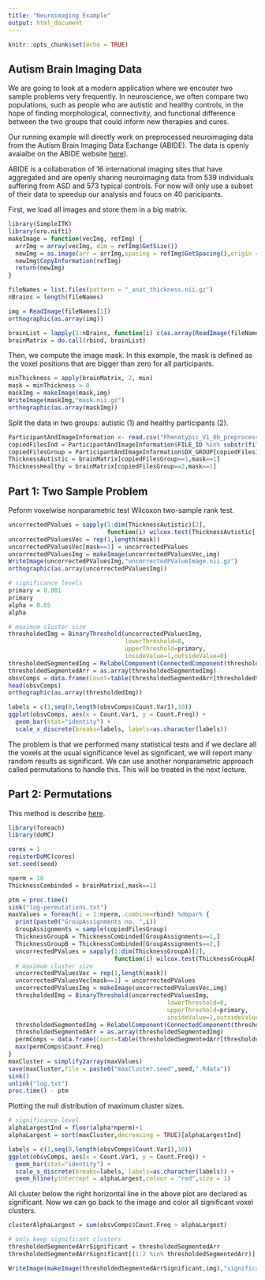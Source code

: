 ```yaml
---
title: "Neuroimaging Example"
output: html_document
---
```


```r
knitr::opts_chunk$set(echo = TRUE)
```

## Autism Brain Imaging Data

We are going to look at a modern application where we encouter two sample problems very frequently. In neuroscience, we often compare two populations, such as people who are autistic and healthy controls, in the hope of finding morphological, connectivity, and functional difference between the two groups that could inform new therapies and cures.

Our running example will directly work on preprocessed neuroimaging data from the Autism Brain Imaging Data Exchange (ABIDE). 
The data is openly avaialbe on the ABIDE website [here](http://preprocessed-connectomes-project.org/abide/)).

ABIDE is a collaboration of 16 international imaging sites that have aggregated and are openly sharing neuroimaging data from 539 individuals suffering from ASD and 573 typical controls. For now will only use a subset of their data to speedup our analysis and foucs on 40 paricipants.

First, we load all images and store them in a big matrix.

```r

library(SimpleITK)
library(oro.nifti)
makeImage = function(vecImg, refImg) {
  arrImg = array(vecImg, dim = refImg$GetSize())
  newImg = as.image(arr = arrImg,spacing = refImg$GetSpacing(),origin = refImg$GetOrigin())
  newImg$CopyInformation(refImg)
  return(newImg)
}

fileNames = list.files(pattern = "_anat_thickness.nii.gz")
nBrains = length(fileNames)

img = ReadImage(fileNames[1])
orthographic(as.array(img))

brainList = lapply(1:nBrains, function(i) c(as.array(ReadImage(fileNames[i]))))
brainMatrix = do.call(rbind, brainList)
```

Then, we compute the image mask. In this example, the mask is defined as the voxel positions that are bigger than zero for all participants.

```r
minThickness = apply(brainMatrix, 2, min)
mask = minThickness > 0
maskImg = makeImage(mask,img)
WriteImage(maskImg,"mask.nii.gz")
orthographic(as.array(maskImg))
```

Split the data in two groups: autistic (1) and healthy participants (2).

```r
ParticipantAndImageInformation <- read.csv("Phenotypic_V1_0b_preprocessed1.csv", header=TRUE)
copiedFilesInd = ParticipantAndImageInformation$FILE_ID %in% substr(fileNames,1,16)
copiedFilesGroup = ParticipantAndImageInformation$DX_GROUP[copiedFilesInd]
ThicknessAutistic = brainMatrix[copiedFilesGroup==1,mask==1]
ThicknessHealthy = brainMatrix[copiedFilesGroup==2,mask==1]
```

## Part 1: Two Sample Problem

Peform voxelwise nonparametric test Wilcoxon two-sample rank test.

```r
uncorrectedPValues = sapply(1:dim(ThicknessAutistic)[2], 
                            function(i) wilcox.test(ThicknessAutistic[,i],ThicknessHealthy[,i],alternative = "two.sided")$p.value)
uncorrectedPValuesVec = rep(1,length(mask))
uncorrectedPValuesVec[mask==1] = uncorrectedPValues
uncorrectedPValuesImg = makeImage(uncorrectedPValuesVec,img)
WriteImage(uncorrectedPValuesImg,"uncorrectedPValueImage.nii.gz")
orthographic(as.array(uncorrectedPValuesImg))

# significance levels
primary = 0.001
primary
alpha = 0.05
alpha

# maximum cluster size
thresholdedImg = BinaryThreshold(uncorrectedPValuesImg,
                                 lowerThreshold=0,
                                 upperThreshold=primary,
                                 insideValue=1,outsideValue=0)
thresholdedSegmentedImg = RelabelComponent(ConnectedComponent(thresholdedImg))
thresholdedSegmentedArr = as.array(thresholdedSegmentedImg)
obsvComps = data.frame(Count=table(thresholdedSegmentedArr[thresholdedSegmentedArr > 0]))
head(obsvComps)
orthographic(as.array(thresholdedImg))

labels = c(1,seq(0,length(obsvComps$Count.Var1),10))
ggplot(obsvComps, aes(x = Count.Var1, y = Count.Freq)) + 
  geom_bar(stat="identity") +
  scale_x_discrete(breaks=labels, labels=as.character(labels))
```

The problem is that we performed many statistical tests and if we declare all the voxels at the usual significance level as significant, we will report many random results as significant. We can use another nonparametric approach called permutations to handle this. This will be treated in the next lecture.

## Part 2: Permutations

This method is describe [here](http://www.fil.ion.ucl.ac.uk/spm/doc/papers/NicholsHolmes.pdf).

```r
library(foreach)
library(doMC)

cores = 1
registerDoMC(cores)
set.seed(seed)

nperm = 10
ThicknessCombinded = brainMatrix[,mask==1]

ptm = proc.time()
sink("log-permutations.txt")
maxValues = foreach(i = 1:nperm,.combine=rbind) %dopar% {
  print(paste0("GroupAssignments no. ",i))
  GroupAssignments = sample(copiedFilesGroup)
  ThicknessGroupA = ThicknessCombinded[GroupAssignments==1,]
  ThicknessGroupB = ThicknessCombinded[GroupAssignments==2,]
  uncorrectedPValues = sapply(1:dim(ThicknessGroupA)[2], 
                              function(i) wilcox.test(ThicknessGroupA[,i],ThicknessGroupB[,i],alternative = "two.sided")$p.value)
  # maximum cluster size
  uncorrectedPValuesVec = rep(1,length(mask))
  uncorrectedPValuesVec[mask==1] = uncorrectedPValues
  uncorrectedPValuesImg = makeImage(uncorrectedPValuesVec,img)
  thresholdedImg = BinaryThreshold(uncorrectedPValuesImg,
                                             lowerThreshold=0,
                                             upperThreshold=primary,
                                             insideValue=1,outsideValue=0)
  thresholdedSegmentedImg = RelabelComponent(ConnectedComponent(thresholdedImg))
  thresholdedSegmentedArr = as.array(thresholdedSegmentedImg)
  permComps = data.frame(Count=table(thresholdedSegmentedArr[thresholdedSegmentedArr > 0]))
  max(permComps$Count.Freq)
}
maxCluster = simplify2array(maxValues)
save(maxCluster,file = paste0("maxCluster.seed",seed,".Rdata"))
sink()
unlink("log.txt")
proc.time() - ptm
```

Plotting the null distribution of maximum cluster sizes.

```r
# significance level
alphaLargestInd = floor(alpha*nperm)+1
alphaLargest = sort(maxCluster,decreasing = TRUE)[alphaLargestInd]

labels = c(1,seq(0,length(obsvComps$Count.Var1),10))
ggplot(obsvComps, aes(x = Count.Var1, y = Count.Freq)) + 
  geom_bar(stat="identity") +
  scale_x_discrete(breaks=labels, labels=as.character(labels)) +
  geom_hline(yintercept = alphaLargest,colour = "red",size = 1)
```

All cluster below the right horizontal line in the above plot are declared as significant. Now we can go back to the image and color all significant voxel clusters.

```r
clusterAlphaLargest = sum(obsvComps$Count.Freq > alphaLargest)

# only keep significant clusters
thresholdedSegmentedArrSignificant = thresholdedSegmentedArr
thresholdedSegmentedArrSignificant[(1:2 %in% thresholdedSegmentedArr)] = 0

WriteImage(makeImage(thresholdedSegmentedArrSignificant,img),"significant.clusters.nii.gz")
```
